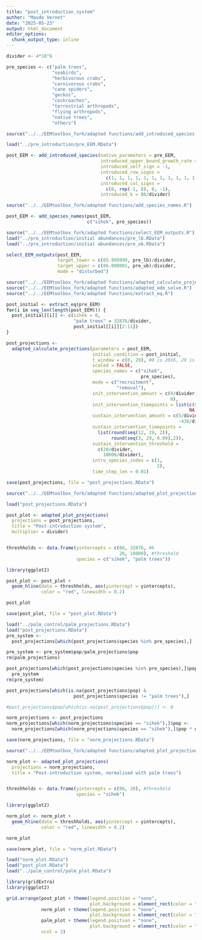 ```yaml
---
title: "post_introduction_system"
author: "Maude Vernet"
date: "2025-05-23"
output: html_document
editor_options: 
  chunk_output_type: inline
---
```


```r
divider <- 4*10^6

pre_species <- c("palm trees",
                 "seabirds",
                 "herbivorous crabs",
                 "carnivorous crabs",
                 "cane spiders",
                 "geckos",
                 "cockroaches",
                 "terrestrial arthropods",
                 "flying arthropods",
                 "native trees",
                 "others")
```


```r
source("../../EEMtoolbox_fork/adapted functions/add_introduced_species.R")

load("../pre_introduction/pre_EEM.RData")

post_EEM <- add_introduced_species(native_parameters = pre_EEM,
                                   introduced_upper_bound_growth_rate = 1.1,
                                   introduced_self_sign = -1,
                                   introduced_row_signs = 
                                     c(1, 1, 1, 1, 1, 1, 1, 1, 1, 1, 1),
                                   introduced_col_signs = 
                                     c(0, rep(-1, 8), 0, -1),
                                   introduced_k = 86/divider)

source("../../EEMtoolbox_fork/adapted functions/add_species_names.R")

post_EEM <- add_species_names(post_EEM,
                              c("sihek", pre_species))
```

```r
source("../../EEMtoolbox_fork/adapted functions/select_EEM_outputs.R")
load("../pre_introduction/initial abundances/pre_lb.RData")
load("../pre_introduction/initial abundances/pre_ub.RData")

select_EEM_outputs(post_EEM,
                   target_lower = c(85.999999, pre_lb)/divider,
                   target_upper = c(86.000001, pre_ub)/divider,
                   mode = "disturbed")
```

```r
source("../../EEMtoolbox_fork/adapted functions/adapted_calculate_projections.R")
source("../../EEMtoolbox_fork/adapted functions/adapted_ode_solve.R")
source("../../EEMtoolbox_fork/adapted functions/extract_eq.R")

post_initial <- extract_eq(pre_EEM)
for(i in seq_len(length(post_EEM))) {
  post_initial[[i]] <- c(sihek = 0, 
                         "palm trees" = 32876/divider, 
                         post_initial[[i]][2:11])
}

post_projections <- 
  adapted_calculate_projections(parameters = post_EEM,
                                initial_condition = post_initial,
                                t_window = c(0, 29), #0 is 2016, 29 is 2045
                                scaled = FALSE,
                                species_names = c("sihek", 
                                                  pre_species),
                                mode = c("recruitment", 
                                         "removal"),
                                init_intervention_amount = c(9/divider,
                                                             0), 
                                init_intervention_timepoints = list(c(9,10),
                                                                    NA),
                                sustain_intervention_amount = c(5/divider,
                                                                -436/divider), #436 palm trees removed per month during the whole duration?
                                sustain_intervention_timepoints = 
                                  list(round(seq(12, 29, 2)),
                                       round(seq(3, 29, 0.09),2)),
                                sustain_intervention_threshold = 
                                  c(20/divider, 
                                    10000/divider),
                                intro_species_index = c(1, 
                                                        2),
                                time_step_len = 0.01)

save(post_projections, file = "post_projections.RData")
```

```r
source("../../EEMtoolbox_fork/adapted functions/adapted_plot_projections.R")

load("post_projections.RData")

post_plot <- adapted_plot_projections(
  projections = post_projections,
  title = "Post-introduction system",
  multiplier = divider)


threshholds <- data.frame(yintercepts = c(86, 32876, #k
                                          20, 10000), #threshold
                          species = c("sihek", "palm trees"))

library(ggplot2)

post_plot <- post_plot +
  geom_hline(data = threshholds, aes(yintercept = yintercepts),
             color = "red", linewidth = 0.2)

post_plot

save(post_plot, file = "post_plot.RData")
```

```r
load("../palm_control/palm_projections.RData")
load("post_projections.RData")
pre_system <- 
  post_projections[which(post_projections$species %in% pre_species),]

pre_system <- pre_system$pop/palm_projections$pop
rm(palm_projections)

post_projections[which(post_projections$species %in% pre_species),]$pop <-
  pre_system
rm(pre_system)

post_projections[which(is.na(post_projections$pop) & 
                         post_projections$species != "palm trees"),]

#post_projections$pop[which(is.na(post_projections$pop))] <- 0

norm_projections <- post_projections
norm_projections[which(norm_projections$species == "sihek"),]$pop <-
  norm_projections[which(norm_projections$species == "sihek"),]$pop * divider

save(norm_projections, file = "norm_projections.RData")
```

```r
source("../../EEMtoolbox_fork/adapted functions/adapted_plot_projections.R")

norm_plot <- adapted_plot_projections(
  projections = norm_projections,
  title = "Post-introduction system, normalised with palm trees")


threshholds <- data.frame(yintercepts = c(86, 20), #threshold
                          species = "sihek")

library(ggplot2)

norm_plot <- norm_plot +
  geom_hline(data = threshholds, aes(yintercept = yintercepts),
             color = "red", linewidth = 0.2)

norm_plot

save(norm_plot, file = "norm_plot.RData")
```

```r
load("norm_plot.RData")
load("post_plot.RData")
load("../palm_control/palm_plot.RData")

library(gridExtra)
library(ggplot2)

grid.arrange(post_plot + theme(legend.position = "none", 
                               plot.background = element_rect(color = "black")),
             norm_plot + theme(legend.position = "none", 
                               plot.background = element_rect(color = "black")),
             palm_plot + theme(legend.position = "none", 
                               plot.background = element_rect(color = "black")),
             ncol = 3)
```


